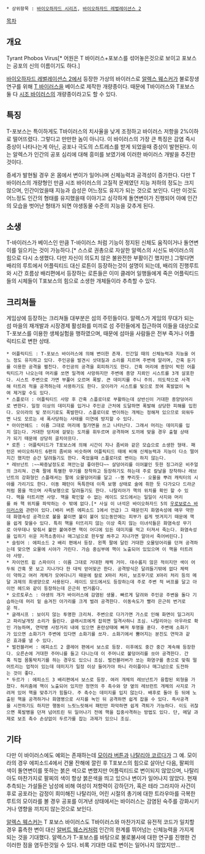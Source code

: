  * 상위항목 : [[바이오하자드 시리즈]], [[바이오하자드 레벌레이션스 2]]

[[목차]]
== 개요 ==
Tyrant Phobos Virus[* 어원은 T 바이러스+포보스를 섞어놓은것으로 보이고 포보스는 공포의 신의 이름이기도 하다.]

[[바이오하자드 레벌레이션스 2]]에서 등장한 가상의 바이러스로 [[알렉스 웨스커]]가 불로장생 연구를 위해 [[T 바이러스]]을 베이스로 제작한 개량종이다. 때문에 T바이러스와 T포보스 둘 다 [[시조 바이러스]]의 개량종이라고도 할 수 있다.

== 특징 ==
T-포보스는 특이하게도 T바이러스의 치사율을 낮게 조정하고 바이러스 저항을 2%이하로 떨어뜨렸다. 그렇다고 만만한 놈이 아니다. 이 바이러스의 가장 큰 특징은 감염 즉시 증상이 나타나는게 아닌, 공포나 극도의 스트레스를 받게 되었을때 증상이 발현된다. 이는 알렉스가 인간의 공포 심리에 대해 흥미를 보였기에 이러한 바이러스 개발을 추진한 것이다.

증세가 발현될 경우 온 몸에서 변이가 일어나며 신체능력과 공격성이 증가한다. 다만 T바이러스의 개량형인 만큼 시조 바이러스의 고질적 문제였던 지능 저하의 정도는 크지 않으며, 인간이었을때 지능과 습성은 어느정도 유지가 되는 것으로 보인다. 다만 이것도 어느정도 인간의 형태를 유지했을때 이야기고 심각하게 돌연변이가 진행되어 아예 인간의 모습을 벗어난 형태가 되면 야생동물 수준의 지능을 갖추게 된다.

== 소생 ==
T-바이러스가 베이스인 만큼 T-바이러스 처럼 기능이 정지된 신체도 움직이거나 돌연변이를 일으키는 것이 가능하다.[* 스스로 권총으로 자살한 알렉스의 시신도 바이러스의 힘으로 다시 소생했다. 다만 자신이 의도치 않은 불완전한 부활이긴 했지만.] 그렇다면 배리의 루트에서 어플릭티드 대신 로튼이 등장하는것이 설명이 되는데, 배리의 진행루트와 시간 흐름상 배리편에서 등장하는 로튼들은 이미 클레어 일행들에게 죽은 어플릭티드들의 시체들이 T포보스의 힘으로 소생한 개체들이라 추측할 수 있다.

== 크리쳐들 ==
게임상에 등장하는 크리쳐들 대부분은 섬의 주민들이다. 알렉스가 게임의 무대가 되는 섬 마을의 재개발과 시장경제 활성화를 미끼로 섬 주민들에게 접근하여 이들을 대상으로 T-포보스를 이용한 생체실험을 행하였으며, 때문에 섬마을 사람들은 전부 죽거나 어플릭티드로 변한 상태.

 * 어플릭티드 : T-포보스 바이러스에 의해 변이한 존재. 인간일 때의 신체능력과 지능을 어느 정도 유지하고 있다. 주인공을 발견시 삿대질과 소리를 지르며 주변에 알리며, 간혹 둔기를 이용한 공격을 펼친다. 주인공의 공격을 회피하기도 한다. 간혹 머리에 종양이 박힌 어플릭티드가 나오는데 머리를 쏘면 일격에 사망하지만 주변에 종양 지뢰인 시스트를 3개 살포한다. 시스트 주변으로 가면 부풀어 오르며 폭발. 큰 데미지를 주니 주의. 의도적으로 사격해 터트려 적을 공격하는데 사용하기도 한다. 모이라가 시스트를 빛으로 쪼여 폭발없이 녹여 제거할 수도 있다.
 * 스플로더 : 어플릭티드 사망 후 간혹 스플로더로 부활하는데 상반신이 거대한 종양덩어리로 변한다. 일정 이상의 데미지를 입거나 주인공 근처에 도달하면 폭발해 상당한 피해를 입힌다. 모이라의 빛 쪼이기로도 폭발한다. 스플로더로 변이하는 개체는 정해져 있으므로 외워두면 나도 모르는 새 폭사당하는 사태를 미연에 방지할 수 있다.
 * 아이언헤드 : 이름 그대로 머리에 철가면을 쓰고 나타난다. 그래서 머리는 데미지를 입지 않는다. 거대한 덩치에 걸맞는 도끼를 휘두르며 공격하며 도끼에 맞을 경우 출혈 상태가 되기 때문에 상당히 골치아프다.
 * 로튼 : 어플릭티드가 T포보스에 의해 시간이 지나 좀비와 같은 모습으로 소생한 형태. 패턴은 바이오하자드 6편의 좀비와 비슷하며 어플릭티드 때에 비해 신체능력과 지능이 다소 떨어지긴 했지만 순간 달려들기도 한다. 죽었을때 스플로더로 변이는 하지 않는다.
 * 레브넌트 :~~짜증날정도로 껴안는걸 좋아한다~~ 살덩어리를 이어붙인 듯한 징그러운 비주얼의 크리쳐. 간혹 팔에 특별한 무기를 장착하고 등장하기도 하는데 주로 칼날을 장착하나 레브넌트의 강화형인 스플래셔는 팔에 오물덩어리를 달고 --똥 뿌리듯-- 오물을 뿌려 캐릭터의 시야를 가리기도 한다. 이동 패턴이 독특한데 이족 보행 상태로 술에 취한 듯 다가오다 드라군처럼 몸을 꺽으며 사족보행으로 달려들기도 한다. 나탈리아가 핵의 위치를 확인 할 수 있다. 핵을 터트리면 사망. 핵을 확인할 수 없는 레이드 모드에서는 일일이 사지와 머리를 쏴 핵 위치를 파악하는 수 밖에 없다.[* 사실 이 녀석은 바이오하자드 5의 [[우로보로스 바이러스]]와 관련이 있다.(배리 버튼 에피소드 1에서 언급) 그 때문인지 화염속성에 매우 약한데 화염속성 공격으로 불을 붙이면 불이 붙어 있는동안에는 피부가 쉽게 벗겨지기 때문에 핵을 쉽게 찾을수 있다. 특히 핵을 터뜨리지 않는 이상 죽지 않는 이녀석들은 화염속성 무기로 아무데나 맞춰서 불만 붙여주면 핵이 어디에 있든 데미지를 먹고 터져서 죽는다. 화염속성을 입히기 쉬운 저격소총이나 매그넘으로 한두발 쏴주고 지나가면 알아서 죽어버린다.]
 * 슬링어 : 에피소드 2 배리 편에서 등장. 왼쪽 팔에 달린 거대한 오물덩어리를 던져 공격하는데 맞으면 오물에 시야가 가린다. 가슴 중심부에 핵이 노출되어 있있으며 이 핵을 터트려야 사망.
 * 자이언트 윕 스파이더 : 이름 그대로 거대한 채찍 거미. 대수롭지 않은 적이지만 색이 어두워 간혹 못 보고 지나가다 한 대씩 얻어맞곤 한다. 공격방식은 달려들기밖에 없다 체력이 약하고 여러 개체가 모여다니기 때문에 칼로 X마리 처리, 보조무기로 X마리 처리 등의 메달 과제의 희생양으로 사용된다. 레이드 모드에서도 등장하는데 주로 주변 적 버프를 달고 아이언 헤드와 같이 등장하는데 은근히 번거롭다.
 * 오르토루스 : 야생의 개가 바이러스에 감염된 생물. 빠르게 달려와 주인공 주변을 돌다 기습하는데 머리 밑 숨겨진 아가리를 크게 벌려 공격한다. 이동속도가 빨라 은근히 번거로운 적.
 * 글래시프 : 보이지 않는 투명한 크리쳐. 주변으로 다가가면 가스로 인해 화면이 일그러지고 파리날개짓 소리가 들린다. 글래시프에게 잡히면 일격사하니 조심. 나탈리아는 아우라로 확인 가능하며, 연막병 사정거리 내에 있으면 혼란상태에 빠져 투명을 푼다. 주변에 소화기가 있으면 소화기가 주변에 있다면 소화기를 쏘자. 소화기에서 뿜어지는 분진도 연막과 같은 효과를 낼 수 있다.
 * 벌컨블러버 : 에피소드 2 클레어 편에서 보스로 등장. 이후에도 중간 중간 계속해 등장한다. 오른손에 거대한 주머니를 들고 다니는데 이 주머니로 불덩어리를 쏘아 공격한다. 간혹 직접 몸통박치기를 하는 경우도 있으니 조심. 벌컨블러버가 쏘는 화염구를 총으로 맞춰 떨어트리는 업적이 있는데 데미지가 일정 이상 들어가야 하니 라이플이나 매그넘으로 도전하는 것이 좋다.
 * 두르가 : 에피소드 3 배리편에서 보스로 등장. 여러 개체의 레브넌트가 융합된 외형을 가졌다. 허리춤에 핵이 노출되어 있지만 정면의 주 촉수와 양 옆의 레브런트 개체의 사지로 가려져 있어 핵을 맞추기가 힘들다. 주 촉수는 데미지를 입지 않는다. 배후로 돌아 등 뒤에 노출된 핵을 공격하거나 화염병으로 사지를 녹인 뒤 공격하면 쉽게 잡을 수 있다. 즉사공격을 시전하기도 하지만 행동이 느릿느릿해서 패턴만 파악하면 쉽게 격퇴가 가능하다. 이도 귀찮으면 폭발병을 던져 넘어트린 뒤 일어나기 전에 핵을 집중사격하는 방법도 있다. 단, 메달 과제로 보조 촉수 손상없이 두르가를 잡는 과제가 있으니 조심.

== 기타 ==
다만 이 바이러스에도 예외는 존재하는데 [[모이라 버튼]]과 [[나탈리아 코르다]]가 그 예. 모이라의 경우 에피소드4에서 건물 잔해에 깔린 후 T포보스의 힘으로 살아난 다음, 팔찌의 색이 돌연변이를 뜻하는 붉은 색으로 변했지만 어플릭티드로 변이되지 않았으며, 나탈리아도 마찬가지로 팔찌의 색이 항상 붉은색을 띄고 있으나 변이가 일어나지 않았다. 현재 추측되는 가설들은 남성에 비해 여성이 저항력이 강하던가, 혹은 테라 그라지아 사건이후로 공포라는 감정이 희미해진 나탈리아, 어린 시절의 총기에 대한 트라우마를 극복한 루트의 모이라를 볼 경우 공포를 이겨낸 상태에서는 바이러스는 감염된 숙주를 강화시키거나 영향을 끼치지 않는것으로 보인다.

[[알렉스 웨스커]]는 T 포보스 바이러스도 T바이러스와 마찬가지로 유전적 코드가 일치할 경우 흉측한 변이 대신 [[알버트 웨스커]]처럼 인간의 한계를 뛰어넘는 신체능력을 가지게 되는 것을 기대했다. 알렉스가 T-포보스를 바탕으로 불로불사에 대한 연구를 진행한 건 이러한 점을 염두한것일 수 있다. 비록 기대한 대로 변이는 일어나지 않았지만...

